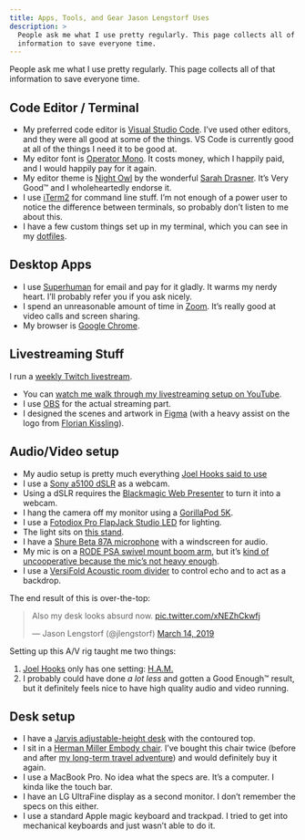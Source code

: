 ```yaml
---
title: Apps, Tools, and Gear Jason Lengstorf Uses
description: >
  People ask me what I use pretty regularly. This page collects all of that
  information to save everyone time.
---
```


People ask me what I use pretty regularly. This page collects all of that information to save everyone time.

## Code Editor / Terminal

* My preferred code editor is [Visual Studio Code](https://code.visualstudio.com/). I’ve used other editors, and they were all good at some of the things. VS Code is currently good at all of the things I need it to be good at.
* My editor font is [Operator Mono](http://www.typography.com/fonts/operator/overview/). It costs money, which I happily paid, and I would happily pay for it again.
* My editor theme is [Night Owl](https://marketplace.visualstudio.com/items?itemName=sdras.night-owl) by the wonderful [Sarah Drasner](https://sarahdrasnerdesign.com/). It’s Very Good™ and I wholeheartedly endorse it.
* I use [iTerm2](https://www.iterm2.com/) for command line stuff. I’m not enough of a power user to notice the difference between terminals, so probably don’t listen to me about this.
* I have a few custom things set up in my terminal, which you can see in my [dotfiles](https://github.com/jlengstorf/dotfiles).

## Desktop Apps

* I use [Superhuman](https://superhuman.com/) for email and pay for it gladly. It warms my nerdy heart. I’ll probably refer you if you ask nicely.
* I spend an unreasonable amount of time in [Zoom](https://zoom.us/). It’s really good at video calls and screen sharing.
* My browser is [Google Chrome](https://www.google.com/chrome/).

## Livestreaming Stuff

I run a [weekly Twitch livestream](https://twitch.tv/jlengstorf).

* You can [watch me walk through my livestreaming setup on YouTube](https://www.youtube.com/watch?v=VB4_mpLdmsg).
* I use [OBS](https://obsproject.com/) for the actual streaming part.
* I designed the scenes and artwork in [Figma](https://www.figma.com) (with a heavy assist on the logo from [Florian Kissling](https://twitter.com/fk)).

## Audio/Video setup

* My audio setup is pretty much everything [Joel Hooks said to use](https://joelhooks.com/dSLR-webcam-for-live-streaming)
* I use a [Sony a5100 dSLR](https://smile.amazon.com/dp/B00MHPAFAG/) as a webcam.
* Using a dSLR requires the [Blackmagic Web Presenter](https://smile.amazon.com/dp/B01N5YEI0O/) to turn it into a webcam.
* I hang the camera off my monitor using a [GorillaPod 5K](https://smile.amazon.com/dp/B074WG19MP/).
* I use a [Fotodiox Pro FlapJack Studio LED](https://smile.amazon.com/dp/B013TSPWXO/) for lighting.
* The light sits on [this stand](https://smile.amazon.com/dp/B001D2GQ8Y/).
* I have a [Shure Beta 87A microphone](https://smile.amazon.com/dp/B0002BACBO/) with a windscreen for audio.
* My mic is on a [RODE PSA swivel mount boom arm](https://smile.amazon.com/dp/B001D7UYBO/), but it’s [kind of uncooperative because the mic’s not heavy enough](https://twitter.com/jlengstorf/status/1020445057294319617).
* I use a [VersiFold Acoustic room divider](https://www.versare.com/shop/versifold-acoustical-room-divider.html) to control echo and to act as a backdrop.

The end result of this is over-the-top:

<blockquote className="twitter-tweet" data-conversation="none" data-dnt="true"><p lang="en" dir="ltr">Also my desk looks absurd now. <a href="https://t.co/xNEZhCkwfj">pic.twitter.com/xNEZhCkwfj</a></p>&mdash; Jason Lengstorf (@jlengstorf) <a href="https://twitter.com/jlengstorf/status/1106304180937986070?ref_src=twsrc%5Etfw">March 14, 2019</a></blockquote>

Setting up this A/V rig taught me two things:

1. [Joel Hooks](https://twitter.com/jhooks) only has one setting: [H.A.M.](https://youtu.be/UtoHI0JEfDg?t=107)
2. I probably could have done _a lot less_ and gotten a Good Enough™ result, but it definitely feels nice to have high quality audio and video running.

## Desk setup

* I have a [Jarvis adjustable-height desk](https://www.fully.com/standing-desks/jarvis/jarvis-adjustable-height-desk-bamboo.html) with the contoured top.
* I sit in a [Herman Miller Embody chair](https://www.hermanmiller.com/products/seating/office-chairs/embody-chairs/). I’ve bought this chair twice (before and after [my long-term travel adventure](/two-years-in-airbnbs/)) and would definitely buy it again.
* I use a MacBook Pro. No idea what the specs are. It’s a computer. I kinda like the touch bar.
* I have an LG UltraFine display as a second monitor. I don’t remember the specs on this either.
* I use a standard Apple magic keyboard and trackpad. I tried to get into mechanical keyboards and just wasn’t able to do it.
